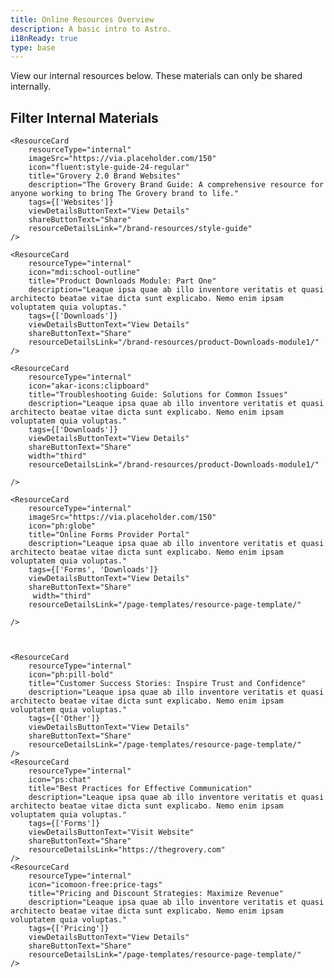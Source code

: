 ```yaml
---
title: Online Resources Overview
description: A basic intro to Astro.
i18nReady: true
type: base
---
```


View our internal resources below. These materials can only be shared internally.

## Filter Internal Materials

<div class="tag-filter-container">
	<TagFilter tags={['Websites', 'Downloads', 'Forms', 'Other']} />
</div>


<div class="resource-card-container">
	
    <ResourceCard 
        resourceType="internal"
        imageSrc="https://via.placeholder.com/150"
		icon="fluent:style-guide-24-regular" 
		title="Grovery 2.0 Brand Websites" 
		description="The Grovery Brand Guide: A comprehensive resource for anyone working to bring The Grovery brand to life." 
		tags={['Websites']} 
		viewDetailsButtonText="View Details" 
		shareButtonText="Share" 
		resourceDetailsLink="/brand-resources/style-guide" 
	/>
    
	<ResourceCard 
        resourceType="internal"
		icon="mdi:school-outline" 
		title="Product Downloads Module: Part One" 
		description="Leaque ipsa quae ab illo inventore veritatis et quasi architecto beatae vitae dicta sunt explicabo. Nemo enim ipsam voluptatem quia voluptas." 
		tags={['Downloads']} 
		viewDetailsButtonText="View Details" 
		shareButtonText="Share" 
		resourceDetailsLink="/brand-resources/product-Downloads-module1/" 
	/>
    
    <ResourceCard
        resourceType="internal"
		icon="akar-icons:clipboard"  
		title="Troubleshooting Guide: Solutions for Common Issues" 
		description="Leaque ipsa quae ab illo inventore veritatis et quasi architecto beatae vitae dicta sunt explicabo. Nemo enim ipsam voluptatem quia voluptas." 
		tags={['Downloads']} 
		viewDetailsButtonText="View Details" 
		shareButtonText="Share" 
		width="third" 
		resourceDetailsLink="/brand-resources/product-Downloads-module1/" 

	/>

	<ResourceCard 
        resourceType="internal"
        imageSrc="https://via.placeholder.com/150"
		icon="ph:globe" 
		title="Online Forms Provider Portal" 
		description="Leaque ipsa quae ab illo inventore veritatis et quasi architecto beatae vitae dicta sunt explicabo. Nemo enim ipsam voluptatem quia voluptas." 
		tags={['Forms', 'Downloads']} 
		viewDetailsButtonText="View Details" 
		shareButtonText="Share" 
		 width="third" 
		resourceDetailsLink="/page-templates/resource-page-template/" 

	/>
	
	
	
	<ResourceCard 
        resourceType="internal"
		icon="ph:pill-bold" 
		title="Customer Success Stories: Inspire Trust and Confidence" 
		description="Leaque ipsa quae ab illo inventore veritatis et quasi architecto beatae vitae dicta sunt explicabo. Nemo enim ipsam voluptatem quia voluptas." 
		tags={['Other']} 
		viewDetailsButtonText="View Details" 
		shareButtonText="Share" 
		resourceDetailsLink="/page-templates/resource-page-template/" 
	/>
	<ResourceCard 
        resourceType="internal"
		icon="ps:chat" 
		title="Best Practices for Effective Communication" 
		description="Leaque ipsa quae ab illo inventore veritatis et quasi architecto beatae vitae dicta sunt explicabo. Nemo enim ipsam voluptatem quia voluptas." 
		tags={['Forms']} 
		viewDetailsButtonText="Visit Website" 
		shareButtonText="Share" 
		resourceDetailsLink="https://thegrovery.com" 
	/>
	<ResourceCard 
        resourceType="internal"
		icon="icomoon-free:price-tags" 
		title="Pricing and Discount Strategies: Maximize Revenue" 
		description="Leaque ipsa quae ab illo inventore veritatis et quasi architecto beatae vitae dicta sunt explicabo. Nemo enim ipsam voluptatem quia voluptas." 
		tags={['Pricing']} 
		viewDetailsButtonText="View Details" 
		shareButtonText="Share" 
		resourceDetailsLink="/page-templates/resource-page-template/" 
	/>


</div>
